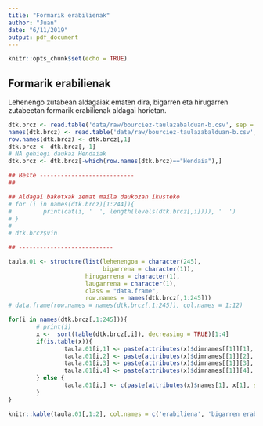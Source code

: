```yaml
---
title: "Formarik erabilienak"
author: "Juan"
date: "6/11/2019"
output: pdf_document
---
```


```r
knitr::opts_chunk$set(echo = TRUE)
```

## Formarik erabilienak

Lehenengo zutabean aldagaiak ematen dira, bigarren eta hirugarren zutabeetan formarik erabilienak aldagai horietan.


```r
dtk.brcz <- read.table('data/raw/bourciez-taulazabalduan-b.csv', sep = ',', header = T)
names(dtk.brcz) <- read.table('data/raw/bourciez-taulazabalduan-b.csv', sep = ',', stringsAsFactors = F)[1,]
row.names(dtk.brcz) <- dtk.brcz[,1] 
dtk.brcz <- dtk.brcz[,-1]
# NA gehiegi daukaz Hendaiak
dtk.brcz <- dtk.brcz[-which(row.names(dtk.brcz)=="Hendaia"),]

## Beste ---------------------------
##   

## Aldagai bakotxak zemat maila daukozan ikusteko
# for (i in names(dtk.brcz)[1:244]){
#         print(cat(i, '  ', length(levels(dtk.brcz[,i]))), '  ')
# }
# 
# dtk.brcz$vin

## ---------------------------

taula.01 <- structure(list(lehenengoa = character(245), 
                           bigarrena = character(1)), 
                      hirugarrena = character(1), 
                      laugarrena = character(1),
                      class = "data.frame", 
                      row.names = names(dtk.brcz[,1:245]))
# data.frame(row.names = names(dtk.brcz[,1:245]), col.names = 1:12)

for(i in names(dtk.brcz[,1:245])){
        # print(i)
        x <-  sort(table(dtk.brcz[,i]), decreasing = TRUE)[1:4]
        if(is.table(x)){
                taula.01[i,1] <- paste(attributes(x)$dimnames[[1]][1], x[1], sep = ':')
                taula.01[i,2] <- paste(attributes(x)$dimnames[[1]][2], x[2], sep = ':')
                taula.01[i,3] <- paste(attributes(x)$dimnames[[1]][3], x[3], sep = ':')
                taula.01[i,4] <- paste(attributes(x)$dimnames[[1]][4], x[4], sep = ':')
        } else {
                taula.01[i,] <- c(paste(attributes(x)$names[1], x[1], sep = ':'), rep(NA,3))
        }
}
```


```r
knitr::kable(taula.01[,1:2], col.names = c('erabiliena', 'bigarren erabiliena'))
```


